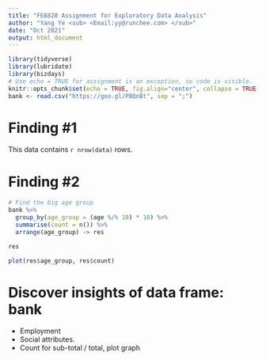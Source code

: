 ```yaml
---
title: "FE8828 Assignment for Exploratory Data Analysis"
author: "Yang Ye <sub> <Email:yy@runchee.com> </sub>"
date: "Oct 2021"
output: html_document
---
```


```r
library(tidyverse)
library(lubridate)
library(bizdays)
# Use echo = TRUE for assignment is an exception, so code is visible.
knitr::opts_chunk$set(echo = TRUE, fig.align="center", collapse = TRUE, cache = TRUE)
bank <- read.csv("https://goo.gl/PBQnBt", sep = ";")
```

# Finding #1
This data contains `r nrow(data)` rows.

# Finding #2
```r
# Find the big age group
bank %>% 
  group_by(age_group = (age %/% 10) * 10) %>%
  summarise(count = n()) %>%
  arrange(age_group) -> res

res

plot(res$age_group, res$count)
```

# Discover insights of data frame: bank
- Employment
- Social attributes.
- Count for sub-total / total, plot graph
